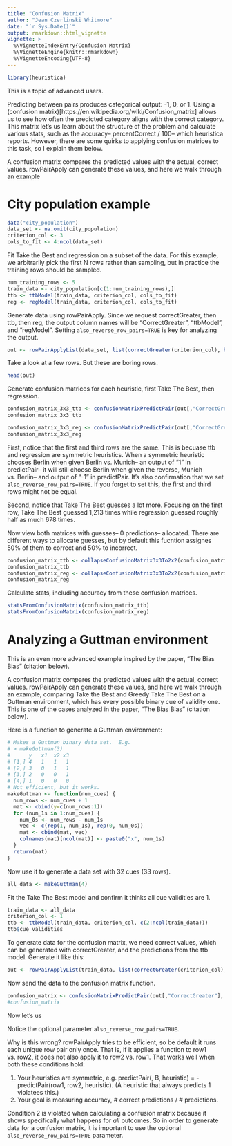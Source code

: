 ```yaml
---
title: "Confusion Matrix"
author: "Jean Czerlinski Whitmore"
date: "`r Sys.Date()`"
output: rmarkdown::html_vignette
vignette: >
  %\VignetteIndexEntry{Confusion Matrix}
  %\VignetteEngine{knitr::rmarkdown}
  %\VignetteEncoding{UTF-8}
---
```


```r
library(heuristica)
```


This is a topic of advanced users.

Predicting between pairs produces categorical output: -1, 0, or 1.  Using a (confusion matrix)[https://en.wikipedia.org/wiki/Confusion_matrix] allows us to see how often the predicted category aligns with the correct category.  This matrix let's us learn about the structure of the problem and calculate various stats, such as the accuracy-- percentCorrect / 100-- which heuristica reports.  However, there are some quirks to applying confusion matrices to this task, so I explain them below.

A confusion matrix compares the predicted values with the actual, correct values.  rowPairApply can generate these values, and here we walk through an example

# City population example

```r
data("city_population")
data_set <- na.omit(city_population)
criterion_col <- 3
cols_to_fit <- 4:ncol(data_set)
```

Fit Take the Best and regression on a subset of the data.  For this example, we arbitrarily pick the first N rows rather than sampling, but in practice the training rows should be sampled.

```r
num_training_rows <- 5
train_data <- city_population[c(1:num_training_rows),]
ttb <- ttbModel(train_data, criterion_col, cols_to_fit)
reg <- regModel(train_data, criterion_col, cols_to_fit)
```

Generate data using rowPairApply.  Since we request correctGreater, then ttb, then reg, the output column names will be "CorrectGreater", "ttbModel", and "regModel".
Setting `also_reverse_row_pairs=TRUE` is key for analyzing the output.

```r
out <- rowPairApplyList(data_set, list(correctGreater(criterion_col), heuristics(ttb, reg)), also_reverse_row_pairs=TRUE)
```

Take a look at a few rows.  But these are boring rows.
```r
head(out)
```

Generate confusion matrices for each heuristic, first Take The Best, then regression.
```r
confusion_matrix_3x3_ttb <- confusionMatrixPredictPair(out[,"CorrectGreater"], out[,"ttbModel"])
confusion_matrix_3x3_ttb

confusion_matrix_3x3_reg <- confusionMatrixPredictPair(out[,"CorrectGreater"], out[,"regModel"])
confusion_matrix_3x3_reg
```

First, notice that the first and third rows are the same.  This is becuase ttb and regression are symmetric heuristics.  When a symmetric heuristic chooses Berlin when given Berlin vs. Munich-- an output of "1" in predictPair-- it will still choose Berlin when given the reverse, Munich vs. Berlin-- and output of "-1" in predictPair.  It's also confirmation that we set `also_reverse_row_pairs=TRUE`.  If you forget to set this, the first and third rows might not be equal.

Second, notice that Take The Best guesses a lot more.  Focusing on the first row, Take The Best guessed 1,213 times while regression guessed roughly half as much 678 times.

Now view both matrices with guesses-- 0 predictions-- allocated.  There are different ways to allocate guesses, but by default this fucntion assignes 50% of them to correct and 50% to incorrect.
```r
confusion_matrix_ttb <- collapseConfusionMatrix3x3To2x2(confusion_matrix_3x3_ttb)
confusion_matrix_ttb
confusion_matrix_reg <- collapseConfusionMatrix3x3To2x2(confusion_matrix_3x3_reg)
confusion_matrix_reg
```


Calculate stats, including accuracy from these confusion matrices.

```r
statsFromConfusionMatrix(confusion_matrix_ttb)
statsFromConfusionMatrix(confusion_matrix_reg)
```


# Analyzing a Guttman environment

This is an even more advanced example inspired by the paper, "The Bias Bias" (citation below).

A confusion matrix compares the predicted values with the actual, correct values.  rowPairApply can generate these values, and here we walk through an example, comparing Take the Best and Greedy Take The Best on a Guttman environment, which has every possible binary cue of validity one.  This is one of the cases analyzed in the paper, "The Bias Bias" (citation below).

Here is a function to generate a Guttman environment:
```r
# Makes a Guttman binary data set.  E.g.
# > makeGuttman(3)
#      y   x1  x2 x3
# [1,] 4   1   1   1
# [2,] 3   0   1   1
# [3,] 2   0   0   1
# [4,] 1   0   0   0
# Not efficient, but it works.
makeGuttman <- function(num_cues) {
  num_rows <- num_cues + 1
  mat <- cbind(y=c(num_rows:1))
  for (num_1s in 1:num_cues) {
    num_0s <- num_rows - num_1s
    vec <- c(rep(1, num_1s), rep(0, num_0s))
    mat <- cbind(mat, vec)
    colnames(mat)[ncol(mat)] <- paste0("x", num_1s)
  }
  return(mat)
}
```

Now use it to generate a data set with 32 cues (33 rows).
```r
all_data <- makeGuttman(4)
```

Fit the Take The Best model and confirm it thinks all cue validities are 1.
```r
train_data <- all_data
criterion_col <- 1
ttb <- ttbModel(train_data, criterion_col, c(2:ncol(train_data)))
ttb$cue_validities
```

To generate data for the confusion matrix, we need correct values, which can be generated with correctGreater, and the predictions from the ttb model.  Generate it like this:

```r
out <- rowPairApplyList(train_data, list(correctGreater(criterion_col), heuristics(ttb)), also_reverse_row_pairs=FALSE)
```

Now send the data to the confusion matrix function.

```r
confusion_matrix <- confusionMatrixPredictPair(out[,"CorrectGreater"], out[,"ttbModel"])
#confusion_matrix
```



Now let's us

Notice the optional parameter `also_reverse_row_pairs=TRUE`.

Why is this wrong?  rowPairApply tries to be efficient, so be default it runs each unique row pair only once.  That is, if it applies a function to row1 vs. row2, it does not also apply it to row2 vs. row1.  That works well when both these conditions hold:

1) Your heuristics are symmetric, e.g. predictPair(, B, heuristic) = -predictPair(row1, row2, heuristic).  (A heuristic that always predicts 1 violatees this.)
2) Your goal is measuring accuracy, # correct predictions / # predictions.

Condition 2 is violated when calculating a confusion matrix because it shows specifically what happens for _all_ outcomes.  So in order to generate data for a confusion matrix, it is important to use the optional `also_reverse_row_pairs=TRUE` parameter.


